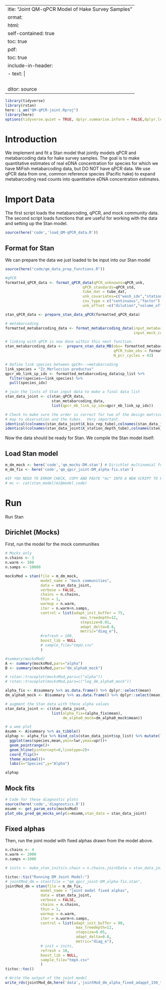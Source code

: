  ---
title: "Joint QM-qPCR Model of Hake Survey Samples"
format: 
  html: 
    self-contained: true
    toc: true
  pdf: 
    toc: true
    include-in-header:
      - text: |
          \usepackage{subfig}
          \usepackage{pdflscape}
          \newcommand{\blandscape}{\begin{landscape}}
          \newcommand{\elandscape}{\end{landscape}}
editor: source
---

```r
library(tidyverse)
library(rstan)
here::i_am("QM-qPCR-joint.Rproj")
library(here)
options(tidyverse.quiet = TRUE, dplyr.summarise.inform = FALSE,dplyr.left_join.inform = FALSE)
```


# Introduction

We implement and fit a Stan model that jointly models qPCR and metabarcoding data for hake survey samples. The goal is to make quantitative estimates of real eDNA concentration for species for which we have MiFish metabarcoding data, but DO NOT have qPCR data. We use qPCR data from one, common reference species (Pacific hake) to expand metabarcoding read counts into quantitative eDNA concentration estimates.

# Import Data

The first script loads the metabarcoding, qPCR, and mock community data. The second script loads functions that are useful for working with the data and setting up the Stan model.

```r
source(here('code','load_QM-qPCR_data.R'))
```

## Format for Stan

We can prepare the data we just loaded to be input into our Stan model

```r
source(here("code/qm_data_prep_functions.R"))
```

```r
#qPCR
formatted_qPCR_data <- format_qPCR_data(qPCR_unknowns=qPCR_unk,
                                   qPCR_standards=qPCR_std,
                                   tube_dat = tube_dat,
                                   unk_covariates=c("wash_idx","station_depth_idx"),
                                   cov_type = c("continuous","factor"),
                                   unk_offset =c("dilution","volume_offset"))

stan_qPCR_data <- prepare_stan_data_qPCR(formatted_qPCR_data)

# metabarcoding
formatted_metabarcoding_data <- format_metabarcoding_data(input_metabarcoding_data=mfu, 
                                                          input_mock_comm_data=mock)

# linking with qPCR is now done within this next function.
stan_metabarcoding_data <-  prepare_stan_data_MB(obs= formatted_metabarcoding_data,
                                                 qPCR_tube_obs = formatted_qPCR_data$tube_dat,
                                                 N_pcr_cycles = 43)

# Define link species between qpCR<-->metabarcoding
link_species = "Zz_Merluccius productus"
qpcr_mb_link_sp_idx <- formatted_metabarcoding_data$sp_list %>% 
  filter(species==link_species) %>% 
  pull(species_idx)

# join the lists of Stan input data to make a final data list
stan_data_joint <- c(stan_qPCR_data,
                     stan_metabarcoding_data,
                     list(qpcr_mb_link_sp_idx=qpcr_mb_link_sp_idx))

# Check to make sure the order is correct for two of the design matrices that 
# map to observation and the tubes.  Very important.
identical(colnames(stan_data_joint$X_bio_rep_tube),colnames(stan_data_joint$X_bio_rep_obs))
identical(colnames(stan_data_joint$X_station_depth_tube),colnames(stan_data_joint$X_station_depth_obs))
```

Now the data should be ready for Stan. We compile the Stan model itself:

## Load Stan model

```r
m_dm_mock <- here('code','qm_mocks-DM.stan') # Dirichlet multinomial for mocks
m_dm_fix <- here('code','qm_qpcr_joint-DM_alpha-fix.stan')

#IF YOU NEED TO ERROR CHECK, COPY AND PASTE "mc" INTO A NEW SCRIPT TO FIND THE RIGHT LINE NUMBERS
# mc <- cat(stan_model(m)@model_code)
```

# Run

Run Stan

## Dirichlet (Mocks)

First, run the model for the mock communities

```r
# Mocks only
n.chains <- 3
n.warm <- 500
n.samps <- 10000

mocksMod = stan(file = m_dm_mock,
                model_name = "mock communities",
                data = stan_data_joint,
                verbose = FALSE,
                chains = n.chains,
                thin = 1,
                warmup = n.warm,
                iter = n.warm+n.samps,
                control = list(adapt_init_buffer = 75,
                                  max_treedepth=12,
                                  stepsize=0.01,
                                  adapt_delta=0.8,
                                  metric="diag_e"),
                #refresh = 100,
                boost_lib = NULL
                # sample_file="tmpU.csv"
                )

#summary(mocksMod)
A <- summary(mocksMod,pars="alpha")
B <- summary(mocksMod,pars="dm_alpha0_mock")

# rstan::traceplot(mocksMod,pars=c("alpha"))
# rstan::traceplot(mocksMod,pars=c("log_dm_alpha0_mock"))

alpha_fix <- A$summary %>% as.data.frame() %>% dplyr::select(mean) 
dm_alpha0_mock <- B$summary %>% as.data.frame() %>% dplyr::select(mean)

# augment the Stan data with these alpha values
stan_data_joint <- c(stan_data_joint,
                     list(alpha_fix=(alpha_fix$mean),
                          dm_alpha0_mock=dm_alpha0_mock$mean))

# a wee plot
Asumm <- A$summary %>% as_tibble()
alphap <- alpha_fix %>% bind_cols(stan_data_joint$sp_list) %>% mutate(lwr=Asumm$`2.5%`,upr=Asumm$`97.5%`) %>% 
  ggplot(aes(species,mean,ymin=lwr,ymax=upr))+
  geom_pointrange()+
  geom_hline(yintercept=0,linetype=2)+
  coord_flip()+
  theme_minimal()+
  labs(x="Species",y="Alpha")

alphap
```

## Mock fits

```r
# Code for these diagnostic plots
source(here('code','diagnostics.R'))
msumm <- get_param_ests(mocksMod)
plot_obs_pred_qm_mocks_only(s=msumm,stan_data = stan_data_joint)
```

## Fixed alphas

Then, run the joint model with fixed alphas drawn from the model above.

```r
n.chains <- 4
n.warm <- 2000
n.samps <-1000

# inits <- make_stan_inits(n.chain = n.chains,jointData = stan_data_joint,log_D_link_sp_init_mean = 2)

tictoc::tic("Running DM Joint Model:")
# jointMod_dm = stan(file = "qm_qpcr_joint-DM_alpha-fix.stan",
jointMod_dm = stan(file = m_dm_fix,
                model_name = "joint model fixed alphas",
                data = stan_data_joint,
                verbose = FALSE,
                chains = n.chains,
                thin = 1,
                warmup = n.warm,
                iter = n.warm+n.samps,
                control = list(adapt_init_buffer = 80,
                                max_treedepth=12,
                                stepsize=0.05,
                                adapt_delta=0.8,
                                metric="diag_e"),
                # init = inits,
                refresh = 10,
                boost_lib = NULL,
                sample_file="tmpX.csv"
                )
tictoc::toc()

# Write the output of the joint model
write_rds(jointMod_dm,here('data','jointMod_dm_alpha_fixed_adappt_150_tree_12.rds'))
```

